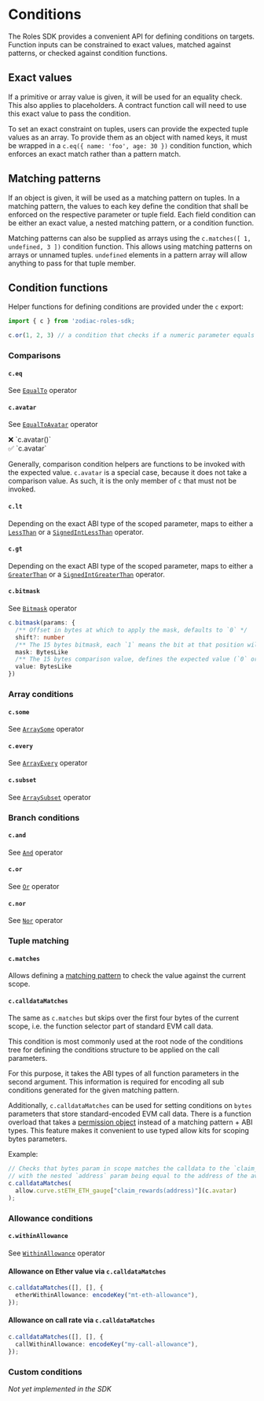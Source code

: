 
# Conditions

The Roles SDK provides a convenient API for defining conditions on targets. Function inputs can be constrained to exact values, matched against patterns, or checked against condition functions.

## Exact values

If a primitive or array value is given, it will be used for an equality check.
This also applies to placeholders.
A contract function call will need to use this exact value to pass the condition.

To set an exact constraint on tuples, users can provide the expected tuple values as an array.
To provide them as an object with named keys, it must be wrapped in a `c.eq({ name: 'foo', age: 30 })` condition function, which enforces an exact match rather than a pattern match.

## Matching patterns

If an object is given, it will be used as a matching pattern on tuples.
In a matching pattern, the values to each key define the condition that shall be enforced on the respective parameter or tuple field.
Each field condition can be either an exact value, a nested matching pattern, or a condition function.

Matching patterns can also be supplied as arrays using the `c.matches([ 1, undefined, 3 ])` condition function.
This allows using matching patterns on arrays or unnamed tuples.
`undefined` elements in a pattern array will allow anything to pass for that tuple member.

## Condition functions

Helper functions for defining conditions are provided under the `c` export:

```typescript
import { c } from 'zodiac-roles-sdk;

c.or(1, 2, 3) // a condition that checks if a numeric parameter equals either of `1`, `2` or `3`
```

### Comparisons

#### `c.eq`

See [`EqualTo`](/general/conditions#equalto) operator

#### `c.avatar`

See [`EqualToAvatar`](/general/conditions#equaltoavatar) operator

<Callout emoji="">
  ❌ `c.avatar()`<br/>
  ✅ `c.avatar`

Generally, comparison condition helpers are functions to
be invoked with the expected value. `c.avatar` is a special case, because it does
not take a comparison value. As such, it is the only member of `c` that must
not be invoked.

</Callout>

#### `c.lt`

Depending on the exact ABI type of the scoped parameter, maps to either a [`LessThan`](/general/conditions#lessthan) or a [`SignedIntLessThan`](/general/conditions#signedintlessthan) operator.

#### `c.gt`

Depending on the exact ABI type of the scoped parameter, maps to either a [`GreaterThan`](/general/conditions#greaterthan) or a [`SignedIntGreaterThan`](/general/conditions#signedintgreaterthan) operator.

#### `c.bitmask`

See [`Bitmask`](/general/conditions#bitmask) operator

```typescript
c.bitmask(params: {
  /** Offset in bytes at which to apply the mask, defaults to `0` */
  shift?: number
  /** The 15 bytes bitmask, each `1` means the bit at that position will be compared against the comparison value bit at the same position  */
  mask: BytesLike
  /** The 15 bytes comparison value, defines the expected value (`0` or `1`) for the bit at that position */
  value: BytesLike
})
```

### Array conditions

#### `c.some`

See [`ArraySome`](/general/conditions#arraysome) operator

#### `c.every`

See [`ArrayEvery`](/general/conditions#arrayevery) operator

#### `c.subset`

See [`ArraySubset`](/general/conditions#arraysubset) operator

### Branch conditions

#### `c.and`

See [`And`](/general/conditions#and) operator

#### `c.or`

See [`Or`](/general/conditions#or) operator

#### `c.nor`

See [`Nor`](/general/conditions#nor) operator

### Tuple matching

#### `c.matches`

Allows defining a [matching pattern](#matching-patterns) to check the value against the current scope.

#### `c.calldataMatches`

The same as `c.matches` but skips over the first four bytes of the current scope, i.e. the function selector part of standard EVM call data.

This condition is most commonly used at the root node of the conditions tree for defining the conditions structure to be applied on the call parameters.

For this purpose, it takes the ABI types of all function parameters in the second argument.
This information is required for encoding all sub conditions generated for the given matching pattern.

Additionally, `c.calldataMatches` can be used for setting conditions on `bytes` parameters that store standard-encoded EVM call data.
There is a function overload that takes a [permission object](/sdk/architecture#layer-2-permissions) instead of a matching pattern + ABI types.
This feature makes it convenient to use typed allow kits for scoping bytes parameters.

Example:

```typescript
// Checks that bytes param in scope matches the calldata to the `claim_rewards(address)` function
// with the nested `address` param being equal to the address of the avatar
c.calldataMatches(
  allow.curve.stETH_ETH_gauge["claim_rewards(address)"](c.avatar)
);
```

### Allowance conditions

#### `c.withinAllowance`

See [`WithinAllowance`](/general/conditions#withinallowance) operator

#### Allowance on Ether value via `c.calldataMatches`

```typescript
c.calldataMatches([], [], {
  etherWithinAllowance: encodeKey("mt-eth-allowance"),
});
```

#### Allowance on call rate via `c.calldataMatches`

```typescript
c.calldataMatches([], [], {
  callWithinAllowance: encodeKey("my-call-allowance"),
});
```

### Custom conditions

_Not yet implemented in the SDK_
